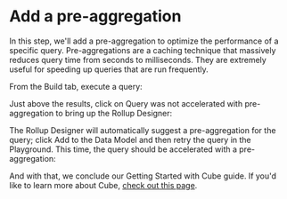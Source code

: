 # Add a pre-aggregation

In this step, we'll add a pre-aggregation to optimize the performance of a
specific query. Pre-aggregations are a caching technique that massively reduces
query time from seconds to milliseconds. They are extremely useful for speeding
up queries that are run frequently.

From the <Btn>Build</Btn> tab, execute a query:

<Screenshot
  alt="Cube Developer Playground Screen showing query results"
  src="https://ucarecdn.com/aadc3670-10ba-42af-8f69-0f8fb5c31c2d/"
/>

Just above the results, click on <Btn>Query was not accelerated with
pre-aggregation</Btn> to bring up the Rollup Designer:

<Screenshot
  alt="Cube Developer Playground Screen showing Rollup Designer"
  src="https://ucarecdn.com/0f5c4d2a-b37a-4eb6-865d-8f1121246e96/"
/>

The Rollup Designer will automatically suggest a pre-aggregation for the query;
click <Btn>Add to the Data Model</Btn> and then retry the query in the
Playground. This time, the query should be accelerated with a pre-aggregation:

<Screenshot
  alt="Cube Developer Playground Screen querying a pre-aggregation"
  src="https://ucarecdn.com/1cf669e6-fb54-4a01-bbb5-b49943e36689/"
/>

And with that, we conclude our Getting Started with Cube guide. If you'd like to
learn more about Cube, [check out this page][next].

[next]: /product/getting-started/core/learn-more
